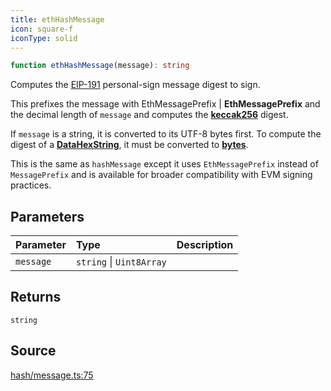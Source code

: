 ```yaml
---
title: ethHashMessage
icon: square-f
iconType: solid
---
```


```ts
function ethHashMessage(message): string
```

Computes the [EIP-191](https://eips.ethereum.org/EIPS/eip-191) personal-sign message digest to sign.

This prefixes the message with EthMessagePrefix | **EthMessagePrefix** and the decimal length of `message` and
computes the [**keccak256**](/sdk/content/functions/keccak256) digest.

If `message` is a string, it is converted to its UTF-8 bytes first. To compute the digest of a
[**DataHexString**](../types-aliases/DataHex), it must be converted to [**bytes**](../functions/getBytes).

This is the same as `hashMessage` except it uses `EthMessagePrefix` instead of `MessagePrefix` and is available for
broader compatibility with EVM signing practices.

## Parameters

| Parameter | Type | Description |
| :------ | :------ | :------ |
| `message` | `string` \| `Uint8Array` |  |

## Returns

`string`

## Source

[hash/message.ts:75](https://github.com/dominant-strategies/quais.js/blob/af7f840a0304b482e2774523ff8e2af8a7b04041/src/hash/message.ts#L75)
